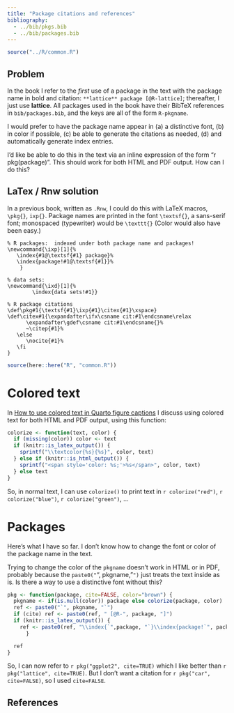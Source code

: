 ```yaml
---
title: "Package citations and references"
bibliography: 
  - ../bib/pkgs.bib
  - ../bib/packages.bib
---
```


<!-- bibliography: "`r here::here("bib", "pkgs.bib")`" -->

```r
source("../R/common.R")
```

## Problem

In the book I refer to the _first_ use of a package in the text with the package name in bold and
citation: `**lattice** package [@R-lattice]`; thereafter, I just use **lattice**.
All packages used in the book have their BibTeX references
in `bib/packages.bib`, and the keys are all of the form `R-pkgname`.

I would prefer to have the package name appear in (a) a distinctive font, (b) in color if possible, 
(c) be able to generate the citations as needed, (d) and automatically generate index entries.

I'd like be able to do this in the text via an inline expression of the form "r pkg(package)".
This should work for both HTML and PDF output. How can I do this?

## LaTex / Rnw solution
In a previous book, written as `.Rnw`, I could do this with LaTeX macros, `\pkg{}`, `ixp{}`.
Package names are printed in the font `\textsf{}`, a sans-serif font; monospaced (typewriter)
would be `\texttt{}`
(Color would also have been easy.)

```
% R packages:  indexed under both package name and packages!
\newcommand{\ixp}[1]{%
   \index{#1@\textsf{#1} package}%
   \index{package!#1@\textsf{#1}}%
	}

% data sets: 
\newcommand{\ixd}[1]{%
        \index{data sets!#1}}

% R package citations
\def\pkg#1{\textsf{#1}\ixp{#1}\citex{#1}\xspace}
\def\citex#1{\expandafter\ifx\csname cit:#1\endcsname\relax
      \expandafter\gdef\csname cit:#1\endcsname{}%
      ~\citep{#1}%
   \else
      \nocite{#1}%
   \fi
}
```

```r
source(here::here("R", "common.R"))
```

# Colored text

In [How to use colored text in Quarto figure captions](https://raw.githubusercontent.com/friendly/Vis-MLM-book/refs/heads/master/test/caption-colors.html)
I discuss using colored text for both HTML and PDF output, using this function:


```r
colorize <- function(text, color) {
  if (missing(color)) color <- text
  if (knitr::is_latex_output()) {
    sprintf("\\textcolor{%s}{%s}", color, text)
  } else if (knitr::is_html_output()) {
    sprintf("<span style='color: %s;'>%s</span>", color, text)
  } else text
}

```

So, in normal text, I can use `colorize()` to
print text in `r colorize("red")`, `r colorize("blue")`, `r colorize("green")`, ... 

# Packages

Here's what I have so far. I don't know how to change the font or color of the package name in the text.

Trying to change the color of the `pkgname` doesn't work in HTML or in PDF, probably because 
the `paste0("`", pkgname, "`")`
just treats the text inside as is. Is there a way to use a distinctive font without this?

```r
pkg <- function(package, cite=FALSE, color="brown") {
  pkgname <- if(is.null(color)) package else colorize(package, color)
  ref <- paste0("`", pkgname, "`")
  if (cite) ref <- paste0(ref, " [@R-", package, "]")
  if (knitr::is_latex_output()) {
    ref <- paste0(ref, "\\index{`",package, "`}\\index{package!`", package, "`}")
      }

  ref
}
```


So, I can now refer to `r pkg("ggplot2", cite=TRUE)` which I like better than `r pkg("lattice", cite=TRUE)`.
But I don't want a citation for `r pkg("car", cite=FALSE)`, so I used `cite=FALSE`.





## References





